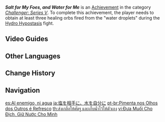 {{Achievement Infobox
|id           = 82115
|order id     = 2115
|category     = Challenger: Series V
|description  = Obtain at least three healing orbs fired from the "water droplets" during the [[Hydro Hypostasis]] fight.
|requirements = 
|primogems    = 5
|tracking     = 
|topic        = Hydro Hypostasis
}}
'''''Salt for My Foes, and Water for Me''''' is an [[Achievement]] in the category ''[[Challenger: Series V]]''. To complete this achievement, the player needs to obtain at least three healing orbs fired from the "water droplets" during the [[Hydro Hypostasis]] fight.
<!--
==Trivia==

==Video Guides==
{{EVT
|video1   = 
|caption1 = 
}}
-->
==Video Guides==
{{EVT
|video1   = https://youtu.be/7eNGU_7Z3fc
|caption1 = Salt for My Foes, and Water for Me Achievement: Challenger Series V
}}
==Other Languages==
{{Other Languages
|en      = Salt for My Foes, and Water for Me
|zhs     = 将盐送给敌人，将水留给自己
|zhs_rm  = Jiāng Yán Sònggěi Dírén, Jiāng Shuǐ Liúgěi Zìjǐ
|zht     = 將鹽送給敵人，將水留給自己
|zht_rm  = Jiāng Yán Sònggěi Dírén, Jiāng Shuǐ Liúgěi Zìjǐ
|zh_tl   = 
|ja      = 塩を相手に、水を自分に
|ja_rm   = Shio wo Aite ni, Mizu wo Jibun ni
|ja_tl   = Salt for My Opponents, Water for Myself
|ko      = 소금을 적에게, 물은 자신에게
|ko_tl   = Salt for Enemies, Water for Me
|es      = Al enemigo, ni agua
|es_tl   = To the Enemy, Without Water
|fr      = Du sel pour toi, de l'eau pour moi
|fr_tl   = Salt for You, Water for Me
|ru      = Соль врагам моим и вода мне
|ru_tl   = Salt for My Foes and Water for Me
|th      = ส่งเกลือให้ศัตรู และเก็บน้ำไว้ให้ตัวเอง
|th_rm   = 
|th_tl   = 
|vi      = Đưa Muối Cho Địch, Giữ Nước Cho Mình
|vi_tl   = 
|de      = Salz für meine Feinde und Wasser für mich
|de_tl   = Salt for My Foes and Water for Me
|id      = Garam untuk Musuh, Air untuk Diriku
|id_tl   = Salt for Foes, Water for Me
|pt      = Pimenta nos Olhos dos Outros é Refresco
|pt_tl   = 
|tr      = Düşmanlarıma Tuz, Bana Su
|tr_tl   = Salt for My Foes, Water for Me
|it      = Sale per te, acqua per me
|it_tl   = 
}}

==Change History==
{{Change History|2.6}}
<!--
==References==
{{Reflist}}
-->
==Navigation==
{{Achievement Navbox|Challenger: Series V}}

[[es:Al enemigo, ni agua]]
[[ja:塩を相手に、水を自分に]]
[[pt-br:Pimenta nos Olhos dos Outros é Refresco]]
[[th:ส่งเกลือให้ศัตรู และเก็บน้ำไว้ให้ตัวเอง]]
[[vi:Đưa Muối Cho Địch, Giữ Nước Cho Mình]]